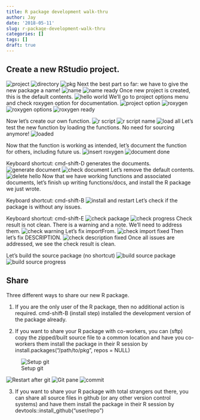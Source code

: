 ```yaml
---
title: R package development walk-thru
author: Jay
date: '2018-05-11'
slug: r-package-development-walk-thru
categories: []
tags: []
draft: true
---
```


## Create a new RStudio project. 
![project](/img/new_project.png)
![directory](/img/new_directory.png)
![pkg](/img/new_r_pkg.png)
Next the best part so far: we have to give the new package a name!
![name](/img/new_pkg_name.png)
![name ready](/img/new_pkg_name_ready.png)
Once new project is created, this is the default contents.
![hello world](/img/hello_world.png)
We'll go to project options menu and check roxygen option for documentation. 
![project option](/img/project_option.png)
![roxygen](/img/roxygen.png)
![roxygen options](/img/roxygen_options.png)
![roxygen ready](/img/roxygen_ready.png)

Now let's create our own function. 
![r script](/img/new_r_script.png)
![r script name](/img/r_script_name.png)
![load all](/img/load_all.png)
Let's test the new function by loading the functions. No need for sourcing anymore!
![loaded](/img/load_all_done.png)

Now that the function is working as intended, let's document the function for others, including future us. 
![insert roxygen](/img/insert_doc.png)
![document done](/img/doc_done.png)

Keyboard shortcut: cmd-shift-D generates the documents. 
![generate document](/img/generate_doc.png)
![check document](/img/check_doc.png)
Let's remove the default contents. 
![delete hello](/img/rm_hello.png)
Now that we have working functions and associated documents, let's finish up writing functions/docs, and install the R package we just wrote.

Keyboard shortcut: cmd-shift-B
![install and restart](/img/install.png)
Let's check if the package is without any issues. 

Keyboard shortcut: cmd-shift-E
![check package](/img/check_pkg.png)
![check progress](/img/check_progress.png)
Check result is not clean. There is a warning and a note. We'll need to address them. 
![check warning](/img/check_warning.png)
Let's fix importFrom. 
![check import fixed](/img/check_warning_fixed1.png)
Then let's fix DESCRIPTION. 
![check description fixed](/img/check_warning_fixed2.png)
Once all issues are addressed, we see the check result is clean. 

Let's build the source package (no shortcut)
![build source package](/img/build_src.png)
![build source progress](/img/build_src_progress.png)

## Share
Three different ways to share our new R package.

1. If you are the only user of the R package, then no additional action is required. cmd-shift-B (install step) installed the development version of the package already. 

2. If you want to share your R package with co-workers, you can (sftp) copy the zipped/built source file to a common location and have you co-workers them install the package in their R session by install.packages("/path/to/pkg", repos = NULL) 

![Setup git](/img/build_src_progress.png)

![Restart after git](/img/restart_after_git.png)
![Git pane](/img/git_pane.png)
![commit](/img/commit.png)

3. If you want to share your R package with total strangers out there, you can share all source files in github (or any other version control systems) and have them install the package in their R session by devtools::install_github("user/repo")
